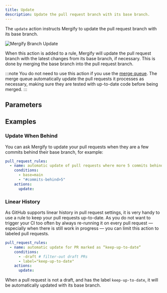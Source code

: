 ```yaml
---
title: Update
description: Update the pull request branch with its base branch.
---
```



The `update` action instructs Mergify to update the pull request branch with
its base branch.

<Image src={updateBranchScreenshot} alt="Mergify Branch Update" />

When this action is added to a rule, Mergify will update the pull request
branch with the latest changes from its base branch, if necessary. This is done
by merging the base branch into the pull request branch.

:::note
  You do not need to use this action if you use the [merge
  queue](/merge-queue). The merge queue automatically update the pull requests
  it processes as necessary, making sure they are tested with up-to-date code
  before being merged.
:::

## Parameters

<ActionOptionsTable action='update' />

## Examples

### Update When Behind

You can ask Mergify to update your pull requests when they are a few commits
behind their base branch, for example:

```yaml
pull_request_rules:
  - name: automatic update of pull requests where more 5 commits behind
    conditions:
      - base=main
      - "#commits-behind>5"
    actions:
      update:
```

### Linear History

As GitHub supports linear history in pull request settings, it is very handy to
use a rule to keep your pull requests up-to-date. As you do not want to trigger
your CI too often by always re-running it on every pull request — especially
when there is still work in progress — you can limit this action to labeled
pull requests.

```yaml
pull_request_rules:
  - name: automatic update for PR marked as “keep-up-to-date“
    conditions:
      - -draft # filter-out draft PRs
      - label="keep-up-to-date"
    actions:
      update:
```

When a pull request is not a draft, and has the label `keep-up-to-date`, it
will be automatically updated with its base branch.
